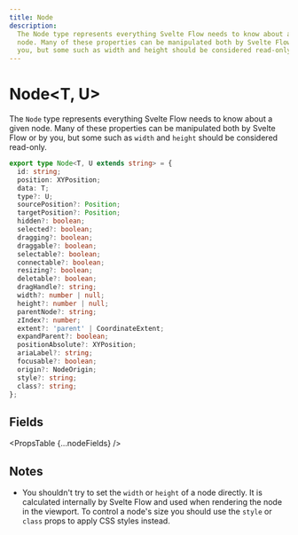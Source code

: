 ```yaml
---
title: Node
description:
  The Node type represents everything Svelte Flow needs to know about a given
  node. Many of these properties can be manipulated both by Svelte Flow or by
  you, but some such as width and height should be considered read-only.
---
```



# Node&lt;T, U>

The `Node` type represents everything Svelte Flow needs to know about a given node.
Many of these properties can be manipulated both by Svelte Flow or by you, but
some such as `width` and `height` should be considered read-only.

```ts
export type Node<T, U extends string> = {
  id: string;
  position: XYPosition;
  data: T;
  type?: U;
  sourcePosition?: Position;
  targetPosition?: Position;
  hidden?: boolean;
  selected?: boolean;
  dragging?: boolean;
  draggable?: boolean;
  selectable?: boolean;
  connectable?: boolean;
  resizing?: boolean;
  deletable?: boolean;
  dragHandle?: string;
  width?: number | null;
  height?: number | null;
  parentNode?: string;
  zIndex?: number;
  extent?: 'parent' | CoordinateExtent;
  expandParent?: boolean;
  positionAbsolute?: XYPosition;
  ariaLabel?: string;
  focusable?: boolean;
  origin?: NodeOrigin;
  style?: string;
  class?: string;
};
```

## Fields

<PropsTable {...nodeFields} />

## Notes

- You shouldn't try to set the `width` or `height` of a node directly. It is
  calculated internally by Svelte Flow and used when rendering the node in the
  viewport. To control a node's size you should use the `style` or `class`
  props to apply CSS styles instead.
